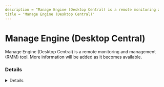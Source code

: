 ```yaml
---
description = "Manage Engine (Desktop Central) is a remote monitoring and management (RMM) tool. More information will be added as it becomes available."
title = "Manage Engine (Desktop Central)"
---
```




# Manage Engine (Desktop Central)

Manage Engine (Desktop Central) is a remote monitoring and management (RMM) tool. More information will be added as it becomes available.

### Details
<Details author={""}
         category={""}
         created={""}
         website={""}
         lastModified={"2/8/2024"}
         privileges={""}
         free={ false }
         verification={ false }
/>

#### Installation Paths
<Card code={ ["dcagentservice.exe", "dcagentregister.exe"] }/>





### Forensic Artifacts




#### Network Artifacts
<EuiSpacer size="xl"/>
<NetworkArtifactsTable data={ [{"Description": "Known remote domains", "Domains": ["desktopcentral.manageengine.com", "desktopcentral.manageengine.com.eu", "desktopcentral.manageengine.cn", "*.dms.zoho.com", "*.dms.zoho.com.eu", "*.-dms.zoho.com.cn"], "Ports": []}] }/>




### Detections
- Detects potential network activity of Desktop Central RMM tool
  - [Sigma Rule](https://github.com/magicsword-io/LOLRMM/blob/main/detections/sigma/desktop_central_network_sigma.yml)
- Detects potential processes activity of Desktop Central RMM tool
  - [Sigma Rule](https://github.com/magicsword-io/LOLRMM/blob/main/detections/sigma/desktop_central_processes_sigma.yml)



